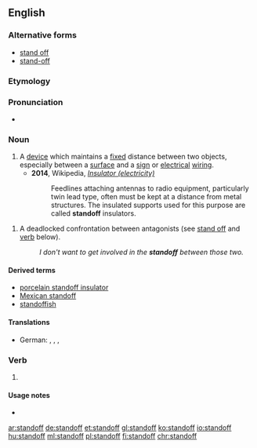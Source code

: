 ==English==

===Alternative forms===
* [[stand off]]
* [[stand-off]]

===Etymology===
{{compound|stand|off|lang=en}}

===Pronunciation===
*{{audio|en-us-standoff.ogg|Audio (US)|lang=en}}

===Noun===
{{en-noun}}

# A [[device]] which maintains a [[fixed]] distance between two objects, especially between a [[surface]] and a [[sign]] or [[electrical]] [[wiring]].
#* '''2014''', Wikipedia, ''[[:w:Insulator (electricity)|Insulator (electricity)]]''
#*: Feedlines attaching antennas to radio equipment, particularly twin lead type, often must be kept at a distance from metal structures. The insulated supports used for this purpose are called '''standoff''' insulators.

# A deadlocked confrontation between antagonists (see [[stand off]] and [[#Verb|verb]] below).
#:''I don't want to get involved in the '''standoff''' between those two.''

====Derived terms====
* [[porcelain standoff insulator]]
* [[Mexican standoff]]
* [[standoffish]]
====Translations====
{{trans-top|a device which maintains a fixed distance}}
{{trans-mid}}
{{trans-bottom}}
{{trans-top|a deadlocked confrontation}}
* German: {{t|de|Pattsituation|f}}, {{t+|de|Patt|n}}, {{t+|de|Stillstand|m}}, {{t|de|verfahrene Situation |f}}
{{trans-mid}}
{{trans-bottom}}

===Verb===
{{en-verb|stands off|standing off|stood off}}

# {{nonstandard spelling of|stand off|lang=en}}

====Usage notes====
* {{en-usage-verb-particle-solid|stand|off}}

[[ar:standoff]]
[[de:standoff]]
[[et:standoff]]
[[gl:standoff]]
[[ko:standoff]]
[[io:standoff]]
[[hu:standoff]]
[[ml:standoff]]
[[pl:standoff]]
[[fi:standoff]]
[[chr:standoff]]